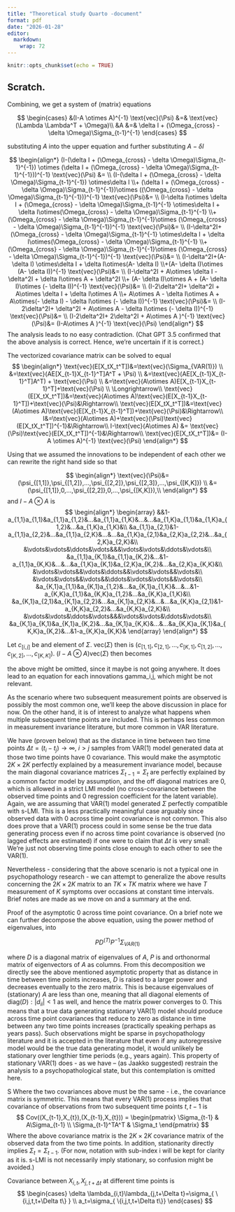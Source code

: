 ```yaml
---
title: "Theoretical study Quarto -document"
format: pdf
date: "2026-01-28"
editor: 
  markdown: 
    wrap: 72
---
```


```r
knitr::opts_chunk$set(echo = TRUE)
```

## Scratch.

Combining, we get a system of (matrix) equations

$$ 
\begin{cases} &(I-A \otimes A)^{-1} \text{vec}(\Psi) &=& \text{vec}(\Lambda \Lambda^T + \Omega)\\ &A &=& \delta I + (\Omega_{cross} - \delta \Omega)\Sigma_{t-1}^{-1} \end{cases} 
$$

substituting $A$ into the upper equation and further substituting
$A-\delta I$

$$ 
\begin{align*} (I-(\delta I + (\Omega_{cross} - \delta \Omega)\Sigma_{t-1}^{-1}) \otimes (\delta I + (\Omega_{cross} - \delta \Omega)\Sigma_{t-1}^{-1}))^{-1} \text{vec}(\Psi) &=  \\  (I-(\delta I + (\Omega_{cross} - \delta \Omega)\Sigma_{t-1}^{-1}) \otimes\delta I \\+ (\delta I + (\Omega_{cross} - \delta \Omega)\Sigma_{t-1}^{-1})\otimes ((\Omega_{cross} - \delta \Omega)\Sigma_{t-1}^{-1}))^{-1} \text{vec}(\Psi)&= \\ (I-\delta I\otimes \delta I + (\Omega_{cross} - \delta \Omega)\Sigma_{t-1}^{-1} \otimes\delta I + \delta I\otimes(\Omega_{cross} - \delta \Omega)\Sigma_{t-1}^{-1} \\+   (\Omega_{cross} - \delta \Omega)\Sigma_{t-1}^{-1}\otimes (\Omega_{cross} - \delta \Omega)\Sigma_{t-1}^{-1})^{-1} \text{vec}(\Psi)&= \\ (I-\delta^2I+(\Omega_{cross} - \delta \Omega)\Sigma_{t-1}^{-1} \otimes\delta I + \delta I\otimes(\Omega_{cross} - \delta \Omega)\Sigma_{t-1}^{-1} \\+(\Omega_{cross} - \delta \Omega)\Sigma_{t-1}^{-1}\otimes (\Omega_{cross} - \delta \Omega)\Sigma_{t-1}^{-1})^{-1} \text{vec}(\Psi)&= \\ (I-\delta^2I+(A- \delta I) \otimes\delta I + \delta I\otimes(A- \delta I) \\+(A- \delta I)\otimes (A- \delta I))^{-1} \text{vec}(\Psi)&= \\ (I-\delta^2I + A\otimes \delta I - \delta^2I + \delta I\otimes A + \delta^2I \\+ (A- \delta I)\otimes A + (A- \delta I)\otimes (- \delta I))^{-1} \text{vec}(\Psi)&= \\ (I-2\delta^2I+ \delta^2I + A\otimes \delta I + \delta I\otimes A  \\+ A\otimes A - \delta I\otimes A + A\otimes(- \delta I) - \delta I\otimes (- \delta I))^{-1} \text{vec}(\Psi)&= \\ (I-2\delta^2I+ \delta^2I   + A\otimes A   - \delta I\otimes (- \delta I))^{-1} \text{vec}(\Psi)&= \\ (I-2\delta^2I+ 2\delta^2I   + A\otimes A  )^{-1} \text{vec}(\Psi)&= (I-A\otimes A  )^{-1} \text{vec}(\Psi) \end{align*} 
$$
The analysis leads to no easy contradiction. (Chat GPT 3.5 confirmed that the above analysis is correct. Hence, we're uncertain if it is correct.) 

The vectorized covariance matrix can be solved to equal
$$
\begin{align*}
\text{vec}(E[X_tX_t^T])&=\text{vec}(\Sigma_{VAR(1)}) \\
&=\text{vec}(AE[X_{t-1}X_{t-1}^T]A^T + \Psi) \\
&=\text{vec}(AE[X_{t-1}X_{t-1}^T]A^T) + \text{vec}(\Psi) \\
&=\text{vec}(A\otimes A)E[X_{t-1}X_{t-1}^T]+\text{vec}(\Psi) \\
\Longrightarrow\\
\text{vec}(E[X_tX_t^T])&=\text{vec}(A\otimes A)\text{vec}(E[X_{t-1}X_{t-1}^T])+\text{vec}(\Psi)&\Rightarrow\\
\text{vec}(E[X_tX_t^T])&=\text{vec}(A\otimes A)\text{vec}(E[X_{t-1}X_{t-1}^T])+\text{vec}(\Psi)&\Rightarrow\\
I&=\text{vec}(A\otimes A)+\text{vec}(\Psi)\text{vec}(E[X_tX_t^T])^{-1}&\Rightarrow\\
I-\text{vec}(A\otimes A) &= \text{vec}(\Psi)\text{vec}(E[X_tX_t^T])^{-1}&\Rightarrow\\
\text{vec}(E[X_tX_t^T])&= (I-A \otimes A)^{-1} \text{vec}(\Psi)
\end{align*}
$$

Using that we assumed the innovations to be independent of each other we can rewrite the right hand side so that

$$
\begin{align*}
\text{vec}(\Psi)&=(\psi_{[1,1]},\psi_{[1,2]},...,\psi_{[2,2]},\psi_{[2,3]},...,\psi_{[K,K]})
\\
&=(\psi_{[1,1]},0,...,\psi_{[2,2]},0,...,\psi_{[K,K]}),\\
\end{align*}
$$ and $I-A \otimes A$ is 
$$
\begin{align*}
\begin{array}
&&1-a_{1,1}a_{1,1}&a_{1,1}a_{1,2}&...&a_{1,1}a_{1,K}&...&...&a_{1,K}a_{1,1}&a_{1,K}a_{1,2}&...&a_{1,K}a_{1,K}&\\
&a_{1,1}a_{2,1}&1-a_{1,1}a_{2,2}&...&a_{1,1}a_{2,K}&...&...&a_{1,K}a_{2,1}&a_{2,K}a_{2,2}&...&a_{2,K}a_{2,K}&\\
&\vdots&\vdots&\ddots&\vdots&&&\vdots&\vdots&\ddots&\vdots&\\
&a_{1,1}a_{K,1}&a_{1,1}a_{K,2}&...&1-a_{1,1}a_{K,K}&...&...&a_{1,K}a_{K,1}&a_{2,K}a_{K,2}&...&a_{2,K}a_{K,K}&\\
&\vdots&\vdots&&\vdots&\ddots&&\vdots&\vdots&&\vdots&\\
&\vdots&\vdots&&\vdots&&\ddots&\vdots&\vdots&&\vdots&\\
&a_{K,1}a_{1,1}&a_{K,1}a_{1,2}&...&a_{K,1}a_{1,K}&...&...&1-a_{K,K}a_{1,1}&a_{K,K}a_{1,2}&...&a_{K,K}a_{1,K}&\\
&a_{K,1}a_{2,1}&a_{K,1}a_{2,2}&...&a_{K,1}a_{2,K}&...&...&a_{K,K}a_{2,1}&1-a_{K,K}a_{2,2}&...&a_{K,K}a_{2,K}&\\
&\vdots&\vdots&\ddots&\vdots&&&\vdots&\vdots&\ddots&\vdots&\\
&a_{K,1}a_{K,1}&a_{K,1}a_{K,2}&...&a_{K,1}a_{K,K}&...&...&a_{K,K}a_{K,1}&a_{K,K}a_{K,2}&...&1-a_{K,K}a_{K,K}&
\end{array}
\end{align*}
$$

Let $c_{[i,j]}$ be and element of $\Sigma$. $\text{vec}(\Sigma)$ then is $(c_{[1,1]},c_{[2,1]},...,c_{[K,1]},c_{[1,2]},...,c_{[K,2]},...,c_{[K,K]})$. $(I-A\otimes A) \text{vec}(\Sigma)$ then becomes

the above might be omitted, since it maybe is not going anywhere. It does lead to an equation for each innovations gamma_i,j, which might be not relevant.







As the scenario where two subsequent measurement points are observed is possibly the most common one, we'll keep the above discussion in place for now. On the other hand, it is of interest to analyze what happens when multiple subsequent time points are included. This is perhaps less common in measurement invariance literature, but more common in VAR literature.

We have (proven below) that as the distance in time between two time points $\Delta t=(t_i-t_j)\to\infty, \:i>j$ samples from VAR(1) model generated data at those two time points have 0 covariance. This would make the asymptotic $2K\times2K$ perfectly explained by a measurement invariance model, because the main diagonal covariance matrices $\Sigma_{t-1}=\Sigma_t$ are perfectly explained by a common factor model by assumption, and the off diagonal matrices are 0, which is allowed in a strict LMI model (no cross-covariance between the observed time points and 0 regression coefficient for the latent variable). Again, we are assuming that VAR(1) model generated $\Sigma$ perfectly compatible with s-LMI. This is a less practically meaningful case arguably since observed data with 0 across time point covariance is not common. This also does prove that a VAR(1) process could in some sense be the true data generating process even if no across time point covariance is observed (no lagged effects are estimated) if one were to claim that $\Delta t$ is very small: We're just not observing time points close enough to each other to see the VAR(1).

Nevertheless - considering that the above scenario is not a typical one in psychopathology research - we can attempt to generalize the above results concerning the $2K\times2K$ matrix to an $TK\times TK$ matrix where we have $T$ measurement of $K$ symptoms over occasions at constant time intervals. Brief notes are made as we move on and a summary at the end.


Proof of the asymptotic 0 across time point covariance. On a brief note we can further decompose the above equation, using the power method of eigenvalues, into

$$ PD^{(T)}P^{-1}\Sigma_{VAR(1)} $$

where $D$ is a diagonal matrix of eigenvalues of $A$, $P$ is and orthonormal matrix of eigenvectors of $A$ as columns. From this decomposition we directly see the above mentioned asymptotic property that as distance in time between time points increases, $D$ is raised to a larger power and decreases eventually to the zero matrix. This is because eigenvalues of (stationary) $A$ are less than one, meaning that all diagonal elements of $\text{diag}(D):|d_{ii}|<1$ as well, and hence the matrix power converges to $0$. This means that a true data generating stationary VAR(1) model should produce across time point covariances that reduce to zero as distance in time between any two time points increases (practically speaking perhaps as years pass). Such observations might be sparse in psychopathology literature and it is accepted in the literature that even if any autoregressive model would be the true data generating model, it would unlikely be stationary over lengthier time periods (e.g., years again). This property of stationary VAR(1) does - as we have – (as Jaakko suggested) restrain the analysis to a psychopathological state, but this contemplation is omitted here.







S Where the two covariances above must be the same - i.e., the covariance matrix is symmetric. This means that every VAR(1) process implies that covariance of observations from two subsequent time points $t, t-1$ is $$
Cov((X_{t-1},X_{t}),(X_{t-1},X_{t})) = 
\begin{pmatrix} 
  \Sigma_{t-1} & A\Sigma_{t-1} \\
  \Sigma_{t-1}^TA^T & \Sigma_t
\end{pmatrix} $$ Where the above covariance matrix is the $2K\times 2K$ covariance matrix of the observed data from the two time points. In addition, stationarity directly implies $\Sigma_t=\Sigma_{t-1}$. (For now, notation with sub-index i will be kept for clarity as it is. s-LMI is not necessarily imply stationary, so confusion might be avoided.)



Covariance between $X_{i,t},X_{j,t+\Delta t}$ at different time points is
$$
\begin{cases}
\delta \lambda_{i,t}\lambda_{j,t+\Delta t}=\sigma_{ \{i,j,t,t+\Delta t\} } \\
a_t=\sigma_{ \{i,j,t,t+\Delta t\}}
\end{cases}
$$